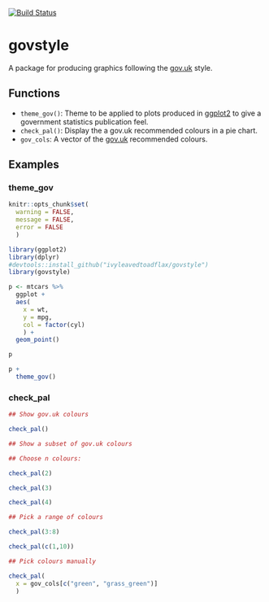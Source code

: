 [![Build Status](https://travis-ci.org/ivyleavedtoadflax/govstyle.svg?branch=master)](https://travis-ci.org/ivyleavedtoadflax/govstyle)

# govstyle

A package for producing graphics following the [gov.uk](http://www.gov.uk) style.

## Functions

* `theme_gov()`: Theme to be applied to plots produced in [ggplot2]() to give a government statistics publication feel.
* `check_pal()`: Display the a gov.uk recommended colours in a pie chart.
* `gov_cols`: A vector of the [gov.uk]() recommended colours.

## Examples

### theme_gov

```r

knitr::opts_chunk$set(
  warning = FALSE,
  message = FALSE,
  error = FALSE
  )

```

```r

library(ggplot2)
library(dplyr)
#devtools::install_github("ivyleavedtoadflax/govstyle")
library(govstyle)


```

```r

p <- mtcars %>%
  ggplot +
  aes(
    x = wt,
    y = mpg,
    col = factor(cyl)
    ) +
  geom_point()

p

p +
  theme_gov()

```

### check_pal

```r

## Show gov.uk colours

check_pal()

## Show a subset of gov.uk colours

## Choose n colours:

check_pal(2)

check_pal(3)

check_pal(4)

## Pick a range of colours

check_pal(3:8)

check_pal(c(1,10))

## Pick colours manually

check_pal(
  x = gov_cols[c("green", "grass_green")]
  )

```
